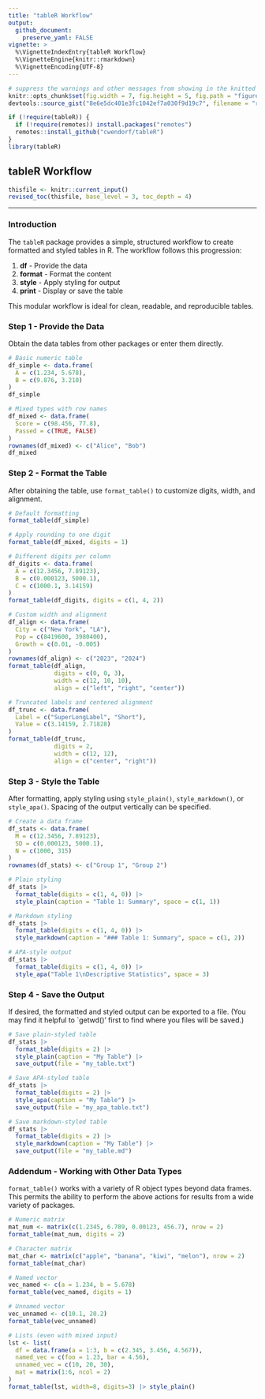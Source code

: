 ```yaml
---
title: "tableR Workflow"
output:
  github_document:
    preserve_yaml: FALSE
vignette: >
  %\VignetteIndexEntry{tableR Workflow}
  %\VignetteEngine{knitr::rmarkdown}
  %\VignetteEncoding{UTF-8}
---
```


```r
# suppress the warnings and other messages from showing in the knitted file.
knitr::opts_chunk$set(fig.width = 7, fig.height = 5, fig.path = "figures/", echo = TRUE, warning = FALSE, message = FALSE)
devtools::source_gist("8e6e5dc401e3fc1042ef7a030f9d19c7", filename = "revised_toc.R")
```

```r
if (!require(tableR)) {
  if (!require(remotes)) install.packages("remotes")
  remotes::install_github("cwendorf/tableR")
}
library(tableR)
```

## tableR Workflow

```r
thisfile <- knitr::current_input()
revised_toc(thisfile, base_level = 3, toc_depth = 4)
```

---

### Introduction

The `tableR` package provides a simple, structured workflow to create formatted and styled tables in R. The workflow follows this progression:

1. **df** - Provide the data
2. **format** - Format the content
3. **style** - Apply styling for output
4. **print** - Display or save the table

This modular workflow is ideal for clean, readable, and reproducible tables.

### Step 1 - Provide the Data

Obtain the data tables from other packages or enter them directly.

```r
# Basic numeric table
df_simple <- data.frame(
  A = c(1.234, 5.678),
  B = c(9.876, 3.210)
)
df_simple
```

```r
# Mixed types with row names
df_mixed <- data.frame(
  Score = c(98.456, 77.8),
  Passed = c(TRUE, FALSE)
)
rownames(df_mixed) <- c("Alice", "Bob")
df_mixed
```

### Step 2 - Format the Table

After obtaining the table, use `format_table()` to customize digits, width, and alignment.

```r
# Default formatting
format_table(df_simple)
```

```r
# Apply rounding to one digit
format_table(df_mixed, digits = 1)
```

```r
# Different digits per column
df_digits <- data.frame(
  A = c(12.3456, 7.89123),
  B = c(0.000123, 5000.1),
  C = c(1000.1, 3.14159)
)
format_table(df_digits, digits = c(1, 4, 2))
```

```r
# Custom width and alignment
df_align <- data.frame(
  City = c("New York", "LA"),
  Pop = c(8419600, 3980400),
  Growth = c(0.01, -0.005)
)
rownames(df_align) <- c("2023", "2024")
format_table(df_align,
             digits = c(0, 0, 3),
             width = c(12, 10, 10),
             align = c("left", "right", "center"))
```

```r
# Truncated labels and centered alignment
df_trunc <- data.frame(
  Label = c("SuperLongLabel", "Short"),
  Value = c(3.14159, 2.71828)
)
format_table(df_trunc,
             digits = 2,
             width = c(12, 12),
             align = c("center", "right"))
```

### Step 3 - Style the Table

After formatting, apply styling using `style_plain()`, `style_markdown()`, or `style_apa()`. Spacing of the output vertically can be specified.

```r
# Create a data frame
df_stats <- data.frame(
  M = c(12.3456, 7.89123),
  SD = c(0.000123, 5000.1),
  N = c(1000, 315)
)
rownames(df_stats) <- c("Group 1", "Group 2")
```

```r
# Plain styling
df_stats |>
  format_table(digits = c(1, 4, 0)) |>
  style_plain(caption = "Table 1: Summary", space = c(1, 1))
```

```r
# Markdown styling
df_stats |>
  format_table(digits = c(1, 4, 0)) |>
  style_markdown(caption = "### Table 1: Summary", space = c(1, 2))
```

```r
# APA-style output
df_stats |>
  format_table(digits = c(1, 4, 0)) |>
  style_apa("Table 1\nDescriptive Statistics", space = 3)
```

### Step 4 - Save the Output

If desired, the formatted and styled output can be exported to a file. (You may find it helpful to `getwd()' first to find where you files will be saved.)

```r
# Save plain-styled table
df_stats |>
  format_table(digits = 2) |>
  style_plain(caption = "My Table") |>
  save_output(file = "my_table.txt")
```

```r
# Save APA-styled table
df_stats |>
  format_table(digits = 2) |>
  style_apa(caption = "My Table") |>
  save_output(file = "my_apa_table.txt")
```

```r
# Save markdown-styled table
df_stats |>
  format_table(digits = 2) |>
  style_markdown(caption = "My Table") |>
  save_output(file = "my_table.md")
```

### Addendum - Working with Other Data Types

`format_table()` works with a variety of R object types beyond data frames. This permits the ability to perform the above actions for results from a wide variety of packages.

```r
# Numeric matrix
mat_num <- matrix(c(1.2345, 6.789, 0.00123, 456.7), nrow = 2)
format_table(mat_num, digits = 2)
```

```r
# Character matrix
mat_char <- matrix(c("apple", "banana", "kiwi", "melon"), nrow = 2)
format_table(mat_char)
```

```r
# Named vector
vec_named <- c(a = 1.234, b = 5.678)
format_table(vec_named, digits = 1)
```

```r
# Unnamed vector
vec_unnamed <- c(10.1, 20.2)
format_table(vec_unnamed)
```

```r
# Lists (even with mixed input)
lst <- list(
  df = data.frame(a = 1:3, b = c(2.345, 3.456, 4.567)),
  named_vec = c(foo = 1.23, bar = 4.56),
  unnamed_vec = c(10, 20, 30),
  mat = matrix(1:6, ncol = 2)
)
format_table(lst, width=8, digits=3) |> style_plain()
```
